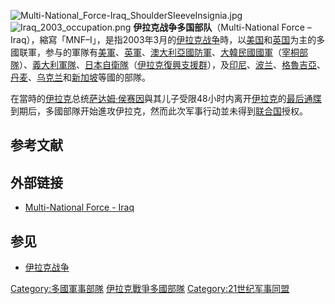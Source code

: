 {{noteTA
|G1=Country
|G2=PP
}}
{{About|伊拉克多國部隊（MNF–I）|下轄於多國部隊，取代第7聯合特遣隊的組織|伊拉克多國兵團}}

{{infobox military unit
|name=伊拉克战争多国部队
|native_name=
|native_name_lang= en
|war=the [[伊拉克战争|伊拉克战争]]和[[反恐战争|全球反恐战争]]
|image=
|caption=
|dates=2004年5月14日{{spaced ndash}}2009年12月31日
|ideology=
|leaders={{flagicon|United States Army}} [[Raymond_T._Odierno|Raymond T. Odierno]] <small>(2008–2009)</small><br />{{flagicon|United States Army}} [[David_Petraeus|David Petraeus]] <small>(2007–2008)</small><br />{{flagicon|United States Army}} [[George_W._Casey,_Jr.|George W. Casey, Jr.]] <small>(2004–2007)</small><br />{{flagicon|United States Army}} [[Ricardo_Sanchez|Ricardo Sanchez]] <small>(2004-2004)</small>
|country={{flag|Iraq}}
{{Collapsible list
|bullets=yes
|title=''国家贡献:''
|{{flag|United States}} <small>(2004–2009)</small>
|{{flag|United Kingdom}} <small>(2004–2009)</small>
|{{flag|Australia}} <small>(2004–2009)</small>
|{{flag|Romania}} <small>(2004–2009)</small>
|{{flag|Estonia}} <small>(2005–2009)</small>
|{{flag|El Salvador}} <small>(2004–2009)</small>
|{{flag|Japan}} <small>(2004–2008)</small>
|{{flag|Poland}} <small>(2004–2008)</small>
|{{flag|United Arab Emirates}} <small>(2003)</small>
|{{flag|Jordan}} <small>(2003–2005)</small>
|{{flag|Kuwait}} <small>(2003–2008)</small>
|{{flag|Ukraine}} <small>(2004–2008)</small>
|{{flag|Georgia}} <small>(2004–2008)</small>
|{{flag|Bulgaria}} <small>(2004–2008)</small>
|{{flag|Denmark}} <small>(2004–2007)</small>
|{{flag|Italy}} <small>(2003–2006)</small>
|{{flag|Netherlands}} <small>(2004–2005)</small>
|{{flag|Spain}} <small>(2003-2004)</small>
|{{flag|Portugal}} <small>(2004–2005)</small>
|{{flag|South Korea}} <small>(2004–2008)</small>
|{{flag|Czech Republic}} <small>(2004–2008)</small>
|{{flag|Moldova}} <small>(2004–2008)</small>
|{{flag|Albania}} <small>(2004–2008)</small>
|{{flag|Tonga}} <small>(2004–2008)</small>
|{{flag|Azerbaijan}} <small>(2004–2008)</small>
|{{flag|Singapore}} <small>(2004–2008)</small>
|{{flag|Bosnia and Herzegovina}} <small>(2005–2008)</small>
|{{flag|Macedonia}} <small>(2004–2008)</small>
|{{flag|Latvia}} <small>(2004–2008)</small>
|{{flag|Kazakhstan}} <small>(2004–2008)</small>
|{{flag|Armenia}} <small>(2005–2008)</small>
|{{flag|Mongolia}} <small>(2004–2008)</small>
|{{flag|Slovakia}} <small>(2004–2007)</small>
|{{flag|Lithuania}} <small>(2004–2007)</small>
|{{flag|Norway}} <small>(2004–2006)</small>
|{{flag|Hungary}} <small>(2004–2005)</small>
|{{flag|New Zealand}} <small>(2004-2004)</small>
|{{flag|Thailand}} <small>(2004-2004)</small>
|{{flag|Philippines}} <small>(2004-2004)</small>
|{{flag|Honduras}} <small>(2004-2004)</small>
|{{flag|Dominican Republic}} <small>(2004-2004)</small>
|{{flag|Nicaragua}} <small>(2004-2004)</small>
|{{flag|Iceland}} <small>(2003-2004)</small>
}}
|role=
|garrison=[[Baghdad|Baghdad]], [[Iraq|Iraq]]
|garrison_label=Headquarters
|size=112,000 (December 2009)<ref name="Teamwork Key to Iraqi Security, Mullen Says">{{cite web |url=http://www.defense.gov//news/newsarticle.aspx?id=57211 |title=Teamwork Key to Iraqi Security, Mullen Says |work=United States Department of Defense |publisher=United States Department of Defense |author=United States Department of Defense |date=December 19, 2009 |deadurl=yes |archiveurl=https://web.archive.org/web/20101128172229/http://www.defense.gov//news/newsarticle.aspx?id=57211 |archivedate=2010-11-28 |accessdate=2016-07-18 }}</ref>
|command_structure=[[File:Seal_of_United_States_Central_Command.png|25px]] [[United_States_Central_Command|United States Central Command]]
|previous=[[File:Seal_of_the_Coalition_Provisional_Authority_Iraq.svg|25px]] [[Coalition_Provisional_Authority|Coalition Provisional Authority]]
|next={{flagicon image|Flag of United States Forces – Iraq.png}} [[United_States_Forces_–_Iraq|United States Forces – Iraq]]
|allies={{flagicon image|Flag of NATO.svg}} [[NATO_Training_Mission_–_Iraq|NATO Training Mission – Iraq]]<br />{{flagdeco|United Nations}} [[United_Nations_Assistance_Mission_for_Iraq|U.N. Assistance Mission for Iraq]]<br />{{flag|Iraq|name=Republic of Iraq}}
|opponents=[[File:Flag_of_JTJ.svg|25px]] [[Jama'at_al-Tawhid_wal-Jihad|Jama'at al-Tawhid wal-Jihad]]<br />{{flagicon image|Flag of al-Qaeda in Iraq.svg}} [[al-Qaeda_in_Iraq|al-Qaeda in Iraq]]<br /> [[Mujahideen_Shura_Council_(Iraq)|Mujahideen Shura Council]]<br />{{Flagicon image|Flag of the Islamic State in Iraq and the Levant.svg}} [[Islamic_State_in_Iraq_and_the_Levant|Islamic State of Iraq]]
|battles=[[War_on_Terror|Global War on Terrorism]]
*[[Iraq_War|Iraq War]]
|website={{URL|http://web.archive.org/web/20091228202304/http://www.mnf-iraq.com/|http://www.mnf-iraq.com/}}
|identification_symbol = [[File:MultinationalForce-IraqDUI.svg|125px]]
|identification_symbol_label = [[独特的单位权威|独特的单位权威]]
|identification_symbol_2 = [[File:Flag_of_Multi-National_Force_–_Iraq.png|125px]]
|identification_symbol_2_label = 旗帜
|identification_symbol_3 = [[File:Flag_of_the_Multi-National_Force_–_Iraq.svg|125px]]
|identification_symbol_3_label = 旗帜
|identification_symbol_4 =
|identification_symbol_4_label =
|notable_commanders= {{flagicon|United States Army}} [[雷蒙德·奥迪耶诺|雷蒙德·奥迪耶诺]] <small>(2008–2009)</small><br />{{flagicon|United States Army}} [[彼得雷乌斯|彼得雷乌斯]] <small>(2007–2008)</small><br />{{flagicon|United States Army}} [[乔治·凯西|乔治·凯西]] <small>(2004–2007)</small><br />{{flagicon|United States Army}} [[桑切斯|桑切斯]] <small>(2004-2004)</small>
}}
[[File:Multi-National_Force-Iraq_ShoulderSIeeveInsignia.jpg|thumb]]
[[File:Iraq_2003_occupation.png|thumb]]
'''伊拉克战争多国部队'''（Multi-National Force – Iraq），縮寫「MNF–I」，是指2003年3月的[[伊拉克战争|伊拉克战争]]時，以[[美国|美国]]和[[英国|英国]]为主的多國联軍，参与的軍隊有[[美軍|美軍]]、[[英軍|英軍]]、[[澳大利亞國防軍|澳大利亞國防軍]]、[[大韓民國國軍|大韓民國國軍]]（[[宰桐部隊|宰桐部隊]]）、[[義大利軍隊|義大利軍隊]]、[[日本自衛隊|日本自衛隊]]（[[自衛隊伊拉克復興支援群|伊拉克復興支援群]]），及[[印尼|印尼]]、[[波兰|波兰]]、[[格魯吉亞|格魯吉亞]]、[[丹麦|丹麦]]、[[乌克兰|乌克兰]]和[[新加坡|新加坡]]等國的部隊。

在當時的[[伊拉克|伊拉克]]总统[[萨达姆·侯赛因|萨达姆·侯赛因]]與其儿子受限48小时内离开[[伊拉克|伊拉克]]的[[最后通牒|最后通牒]]到期后，多國部隊开始進攻伊拉克，然而此次军事行动並未得到[[联合国|联合国]]授权。

== 参考文献 ==
{{Reflist}}

== 外部链接 ==
* [https://web.archive.org/web/20091228202304/http://www.mnf-iraq.com/ Multi-National Force - Iraq]

== 参见 ==
* [[伊拉克战争|伊拉克战争]]

[[Category:多國軍事部隊|Category:多國軍事部隊]]
[[Category:伊拉克戰爭多國部隊|]]
[[Category:21世纪军事同盟|Category:21世纪军事同盟]]